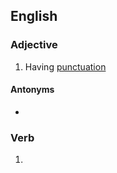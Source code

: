 ==English==

===Adjective===
{{en-adj}}

# Having [[punctuation]]

====Antonyms====
* {{l|en|unpunctuated}}

===Verb===
{{head|en|verb form}}

# {{en-past of|punctuate}}